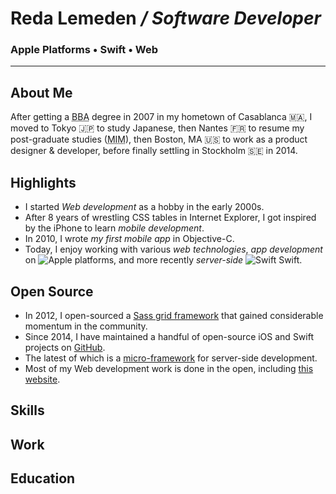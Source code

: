 


<Seo title="Resume" />
<Helmet bodyAttributes={{ class: 'resume-page' }} />

# Reda Lemeden _/ Software Developer_

### Apple Platforms • Swift • Web

---

## About Me

After getting a <abbr title="Bachelor of Business Administration">BBA</abbr> degree in 2007 in my hometown of Casablanca <span title="Morocco">🇲🇦</span>,
I moved to Tokyo <span title="Japan">🇯🇵</span> to study Japanese,
then Nantes <span title="France">🇫🇷</span> to resume my post-graduate studies (<abbr title="Master in Management">MIM</abbr>),
then Boston, MA <span title="USA">🇺🇸</span> to work as a product designer & developer,
before finally settling in Stockholm <span title="Sweden">🇸🇪</span> in 2014. 

## Highlights

- I started _Web development_ as a hobby in the early 2000s.
- After 8 years of wrestling CSS tables in Internet Explorer, 
I got inspired by the iPhone to learn _mobile development_.
- In 2010, I wrote _my first mobile app_ in Objective-C.
- Today, I enjoy working with various _web technologies_,
_app development_ on <img src={AppleLogo} alt="Apple" className="inline-icon apple"/> platforms,
 and more recently _server-side_ <img src={SwiftLogo} alt="Swift" className="inline-icon swift" /> Swift.

## Open Source

- In 2012, I open-sourced a [Sass grid framework](https://github.com/thoughtbot/neat) that gained considerable momentum in the community.
- Since 2014, I have maintained a handful of open-source iOS and Swift projects on [GitHub](https://github.com/kaishin).
- The latest of which is a [micro-framework](https://github.com/swift-glide/glide) for server-side development.
- Most of my Web development work is done in the open, including [this website](https://github.com/kaishin/redalemeden.com).

## Skills

<SkillList />

## Work

<JobList jobs={Resume.experience}/>

## Education

<EducationList />
